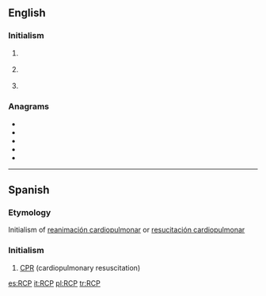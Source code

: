 ==English==
{{wikipedia}}

===Initialism===
{{rfc-header|Initialism}}
{{en-initialism}}

# {{label|en|mechanical engineering}} {{initialism of|w:Reinforced Concrete Pipe|Reinforced Concrete Pipe|lang=en}}
# {{label|en|politics}} {{initialism of|w:Revolutionary Communist Party|Revolutionary Communist Party|lang=en}}
# {{label|en|software}} {{initialism of|w:Rich Client Platform|Rich Client Platform|lang=en}}

===Anagrams===
* {{l|en|CPR}}
* {{l|en|CRP}}
* {{l|en|PCR}}
* {{l|en|PRC}}
* {{l|en|RPC}}

----

==Spanish==

===Etymology===
Initialism of [[reanimación cardiopulmonar]] or [[resucitación cardiopulmonar]]

===Initialism===
{{rfc-header|Initialism}}
{{head|es|initialism}}

# [[CPR]] (cardiopulmonary resuscitation)

[[es:RCP]]
[[it:RCP]]
[[pl:RCP]]
[[tr:RCP]]